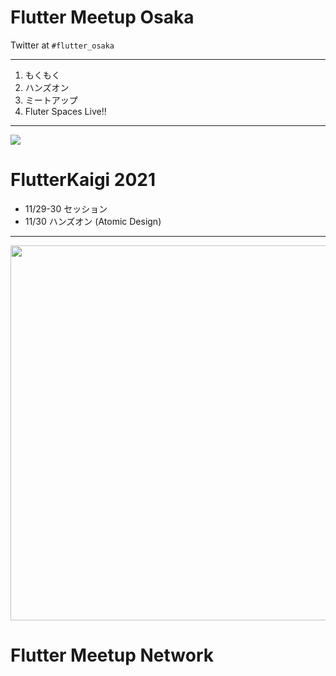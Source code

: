 <SlideLayout>

<Cover>

# Flutter Meetup Osaka

Twitter at `#flutter_osaka`

</Cover>

---

1. もくもく
2. ハンズオン
3. ミートアップ
4. Fluter Spaces Live!!

---

![](https://i.imgur.com/HIEu25H.png)

# FlutterKaigi 2021

- 11/29-30 セッション
- 11/30 ハンズオン (Atomic Design)

---

<img src="https://i.imgur.com/WUSzauW.jpg" width="600px" />

# Flutter Meetup Network

</SlideLayout>
